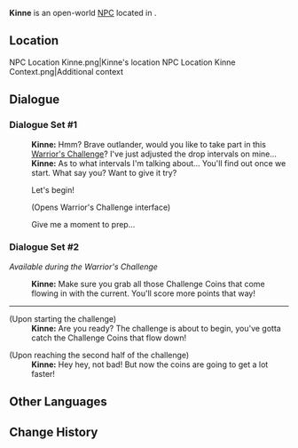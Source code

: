 {{Meta
<!-- Remove this template after adding the missing info -->
|missing_NPC_profile  = yes
}}
{{Character Infobox
|type             = Open-World NPC
|image            = NPC Kinne.png
|realname         = <!-- Optional, if different from in-game name -->
|deceased         = <!-- Past (for deceased prior to events of the game) or free response -->
|region           = Natlan
|location         = Natlan
|affiliation      = Masters of the Night-Wind
|title            = Master Trainer, Masters of the Night-Wind

|ancestry         = <!-- Clan/family -->
|father           = 
|mother           = 
|spouse           = 
|sibling          = 
|child            = 
|relative         = 

|voiceEN          = 
|voiceCN          = 
|voiceJP          = 
|voiceKR          = 
|dialoguereward   = 
}}
'''Kinne''' is an open-world [[NPC]] located in {{Location|Tezcatepetonco Range}}.
<!-- Following a certain dialogue branch for the first time gives the player AMOUNT_AS_WORD [[Item]]. -->

==Location==
<gallery>
NPC Location Kinne.png|Kinne's location
NPC Location Kinne Context.png|Additional context
</gallery>
<!--
==Profile==
Detailed story/lore information goes here.
''(To be added.)''

===Appearance===
Keep appearance section short and concise. Limit to 2 paragraphs with 3-4 sentences each.
''(To be added.)''

==Quests and Events==
{{Quests and Events}}

==Idle Quotes==
{{Dialogue Start}}
:{{DIcon|Idle}} {{Tx}}
::{{A|VO {{subst:#titleparts:{{subst:PAGENAME}}}} 01.ogg}} "{{Tx}}"
{{Dialogue End}}
-->
==Dialogue==
===Dialogue Set #1===
{{Dialogue Start}}
:'''Kinne:''' Hmm? Brave outlander, would you like to take part in this [[Warrior's Challenge]]? I've just adjusted the drop intervals on mine...
:'''Kinne:''' As to what intervals I'm talking about... You'll find out once we start. What say you? Want to give it try?
:{{DIcon|Warrior's Challenge}} Let's begin!
:;(Opens Warrior's Challenge interface)
:{{DIcon}} Give me a moment to prep...
{{Dialogue End}}

===Dialogue Set #2===
''Available during the Warrior's Challenge''
{{Dialogue Start}}
:'''Kinne:''' Make sure you grab all those Challenge Coins that come flowing in with the current. You'll score more points that way!
----
;(Upon starting the challenge)
:'''Kinne:''' Are you ready? The challenge is about to begin, you've gotta catch the Challenge Coins that flow down!

;(Upon reaching the second half of the challenge)
:'''Kinne:''' Hey hey, not bad! But now the coins are going to get a lot faster!
{{Dialogue End}}
<!--
==Event Dialogue==
===Event Name===
{{Dialogue Start}}
:'''{{subst:#titleparts:{{subst:PAGENAME}}}}:'''
{{Dialogue End}}
-->
==Other Languages==
{{Other Languages|default_hidden=1
|en      = Kinne
|zhs     = 克伊奈
|zhs_rm  = Kèyīnài
|zht     = 克伊奈
|zht_rm  = Kèyīnài
|ja      = クイネ
|ja_rm   = Kuine
|ko      = 키네
|es      = Kinne
|fr      = Kinne
|ru      = Кинне
|th      = Kinne
|vi      = Kinne
|de      = Kinne
|id      = Kinne
|pt      = Kinne
|tr      = Kinne
|it      = Kinne
}}

==Change History==
{{Change History|5.2}}
<!--
==References==
{{Reflist}}
-->